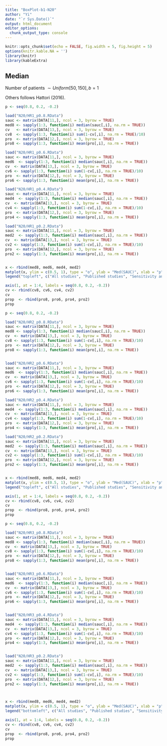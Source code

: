 ```yaml
---
title: "BoxPlot-b1-N20"
author: "Yi"
date: "`r Sys.Date()`"
output: html_document
editor_options: 
  chunk_output_type: console
---
```


```r
knitr::opts_chunk$set(echo = FALSE, fig.width = 5, fig.height = 5)
options(knitr.kable.NA = '')
library(knitr)
library(kableExtra)
```



## Median

Number of patients $\sim Uniform[50, 150], b = 1$

Others follows Hattori (2016).

```r

p <- seq(0.8, 0.2, -0.2)

load("N20/HR1_p0.8.RData")
sauc <- matrix(DATA[11,], ncol = 3, byrow = TRUE)
med8 <- sapply(1:3, function(i) median(sauc[,i], na.rm = TRUE))
cv   <- matrix(DATA[13,], ncol = 3, byrow = TRUE)
cv8  <- sapply(1:3, function(i) sum(1-cv[,i], na.rm = TRUE)/10)
pro  <- matrix(DATA[12,], ncol = 3, byrow = TRUE)
pro8 <- sapply(1:3, function(i) mean(pro[,i], na.rm = TRUE))

load("N20/HR1_p0.6.RData")
sauc <- matrix(DATA[11,], ncol = 3, byrow = TRUE)
med6  <- sapply(1:3, function(i) median(sauc[,i], na.rm = TRUE))
cv  <- matrix(DATA[13,], ncol = 3, byrow = TRUE)
cv6 <- sapply(1:3, function(i) sum(1-cv[,i], na.rm = TRUE)/10)
pro  <- matrix(DATA[12,], ncol = 3, byrow = TRUE)
pro6 <- sapply(1:3, function(i) mean(pro[,i], na.rm = TRUE))

load("N20/HR1_p0.4.RData")
sauc <- matrix(DATA[11,], ncol = 3, byrow = TRUE)
med4  <- sapply(1:3, function(i) median(sauc[,i], na.rm = TRUE))
cv  <- matrix(DATA[13,], ncol = 3, byrow = TRUE)
cv4 <- sapply(1:3, function(i) sum(1-cv[,i], na.rm = TRUE)/10)
pro  <- matrix(DATA[12,], ncol = 3, byrow = TRUE)
pro4 <- sapply(1:3, function(i) mean(pro[,i], na.rm = TRUE))

load("N20/HR1_p0.2.RData")
sauc <- matrix(DATA[11,], ncol = 3, byrow = TRUE)
med2  <- sapply(1:3, function(i) median(sauc[,i], na.rm = TRUE))
cv  <- matrix(DATA[13,], ncol = 3, byrow = TRUE)
cv2 <- sapply(1:3, function(i) sum(1-cv[,i], na.rm = TRUE)/10)
pro  <- matrix(DATA[12,], ncol = 3, byrow = TRUE)
pro2 <- sapply(1:3, function(i) mean(pro[,i], na.rm = TRUE))


x <- rbind(med8, med6, med4, med2)
matplot(x, ylim = c(0.5, 1), type = "o", ylab = "Med(SAUC)", xlab = "p", xaxt = "n", pch = 1:3)
legend("topleft", c("All studies", "Published studies", "Sensitivity analysis"), col = 1:3, lty = 1:3, pch = 1:3)

axis(1, at = 1:4, labels = seq(0.8, 0.2, -0.2))
cv <- rbind(cv8, cv6, cv4, cv2)
cv
prop  <- rbind(pro8, pro6, pro4, pro2)
prop

```



```r

p <- seq(0.8, 0.2, -0.2)

load("N20/HR2_p0.8.RData")
sauc <- matrix(DATA[11,], ncol = 3, byrow = TRUE)
med8 <- sapply(1:3, function(i) median(sauc[,i], na.rm = TRUE))
cv  <- matrix(DATA[13,], ncol = 3, byrow = TRUE)
cv8 <- sapply(1:3, function(i) sum(1-cv[,i], na.rm = TRUE)/10)
pro  <- matrix(DATA[12,], ncol = 3, byrow = TRUE)
pro8 <- sapply(1:3, function(i) mean(pro[,i], na.rm = TRUE))


load("N20/HR2_p0.6.RData")
sauc <- matrix(DATA[11,], ncol = 3, byrow = TRUE)
med6  <- sapply(1:3, function(i) median(sauc[,i], na.rm = TRUE))
cv  <- matrix(DATA[13,], ncol = 3, byrow = TRUE)
cv6 <- sapply(1:3, function(i) sum(1-cv[,i], na.rm = TRUE)/10)
pro  <- matrix(DATA[12,], ncol = 3, byrow = TRUE)
pro6 <- sapply(1:3, function(i) mean(pro[,i], na.rm = TRUE))

load("N20/HR2_p0.4.RData")
sauc <- matrix(DATA[11,], ncol = 3, byrow = TRUE)
med4  <- sapply(1:3, function(i) median(sauc[,i], na.rm = TRUE))
cv  <- matrix(DATA[13,], ncol = 3, byrow = TRUE)
cv4 <- sapply(1:3, function(i) sum(1-cv[,i], na.rm = TRUE)/10)
pro  <- matrix(DATA[12,], ncol = 3, byrow = TRUE)
pro4 <- sapply(1:3, function(i) mean(pro[,i], na.rm = TRUE))

load("N20/HR2_p0.2.RData")
sauc <- matrix(DATA[11,], ncol = 3, byrow = TRUE)
med2  <- sapply(1:3, function(i) median(sauc[,i], na.rm = TRUE))
cv  <- matrix(DATA[13,], ncol = 3, byrow = TRUE)
cv2 <- sapply(1:3, function(i) sum(1-cv[,i], na.rm = TRUE)/10)
pro  <- matrix(DATA[12,], ncol = 3, byrow = TRUE)
pro2 <- sapply(1:3, function(i) mean(pro[,i], na.rm = TRUE))


x <- rbind(med8, med6, med4, med2)
matplot(x, ylim = c(0.5, 1), type = "o", ylab = "Med(SAUC)", xlab = "p", xaxt = "n", pch = 1:3)
legend("topleft", c("All studies", "Published studies", "Sensitivity analysis"), col = 1:3, lty = 1:3, pch = 1:3)

axis(1, at = 1:4, labels = seq(0.8, 0.2, -0.2))
cv <- rbind(cv8, cv6, cv4, cv2)
cv
prop  <- rbind(pro8, pro6, pro4, pro2)
prop
```



```r

p <- seq(0.8, 0.2, -0.2)

load("N20/HR3_p0.8.RData")
sauc <- matrix(DATA[11,], ncol = 3, byrow = TRUE)
med8 <- sapply(1:3, function(i) median(sauc[,i], na.rm = TRUE))
cv  <- matrix(DATA[13,], ncol = 3, byrow = TRUE)
cv8 <- sapply(1:3, function(i) sum(1-cv[,i], na.rm = TRUE)/10)
pro  <- matrix(DATA[12,], ncol = 3, byrow = TRUE)
pro8 <- sapply(1:3, function(i) mean(pro[,i], na.rm = TRUE))


load("N20/HR3_p0.6.RData")
sauc <- matrix(DATA[11,], ncol = 3, byrow = TRUE)
med6  <- sapply(1:3, function(i) median(sauc[,i], na.rm = TRUE))
cv  <- matrix(DATA[13,], ncol = 3, byrow = TRUE)
cv6 <- sapply(1:3, function(i) sum(1-cv[,i], na.rm = TRUE)/10)
pro  <- matrix(DATA[12,], ncol = 3, byrow = TRUE)
pro6 <- sapply(1:3, function(i) mean(pro[,i], na.rm = TRUE))


load("N20/HR3_p0.4.RData")
sauc <- matrix(DATA[11,], ncol = 3, byrow = TRUE)
med4  <- sapply(1:3, function(i) median(sauc[,i], na.rm = TRUE))
cv  <- matrix(DATA[13,], ncol = 3, byrow = TRUE)
cv4 <- sapply(1:3, function(i) sum(1-cv[,i], na.rm = TRUE)/10)
pro  <- matrix(DATA[12,], ncol = 3, byrow = TRUE)
pro4 <- sapply(1:3, function(i) mean(pro[,i], na.rm = TRUE))


load("N20/HR3_p0.2.RData")
sauc <- matrix(DATA[11,], ncol = 3, byrow = TRUE)
med2  <- sapply(1:3, function(i) median(sauc[,i], na.rm = TRUE))
cv  <- matrix(DATA[13,], ncol = 3, byrow = TRUE)
cv2 <- sapply(1:3, function(i) sum(1-cv[,i], na.rm = TRUE)/10)
pro  <- matrix(DATA[12,], ncol = 3, byrow = TRUE)
pro2 <- sapply(1:3, function(i) mean(pro[,i], na.rm = TRUE))



x <- rbind(med8, med6, med4, med2)
matplot(x, ylim = c(0.5, 1), type = "o", ylab = "Med(SAUC)", xlab = "p", xaxt = "n", pch = 1:3)
legend("bottomleft", c("All studies", "Published studies", "Sensitivity analysis"), col = 1:3, lty = 1:3, pch = 1:3)

axis(1, at = 1:4, labels = seq(0.8, 0.2, -0.2))
cv <- rbind(cv8, cv6, cv4, cv2)
cv
prop  <- rbind(pro8, pro6, pro4, pro2)
prop
```